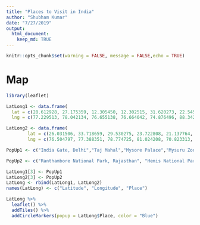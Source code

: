 ```yaml
---
title: "Places to Visit in India"
author: "Shubham Kumar"
date: "7/27/2019"
output: 
  html_document:
    keep_md: TRUE
---
```


```r
knitr::opts_chunk$set(warning = FALSE, message = FALSE,echo = TRUE)
```

# Map

```r
library(leaflet)

LatLong1 <- data.frame(
  lat = c(28.612928, 27.175359, 12.305450, 12.302515, 31.620273, 22.545105, 18.940088, 18.922299, 20.591372, 26.912999, 19.887908, 25.155408),
  lng = c(77.229513, 78.042134, 76.655138, 76.664042, 74.876496, 88.342558, 72.835458, 72.834611, 75.696000, 70.912222, 86.094558, 73.587010))

LatLong2 <- data.frame(
        lat = c(26.031506, 33.718659, 29.530275, 23.722808, 21.137764, 26.595470, 22.334821, 26.659423, 21.835949, 20.248745, 21.763192, 22.503698),
        lng = c(76.504797, 77.388351, 78.774725, 81.024208, 70.823313, 93.170612, 80.611481, 91.000959, 88.884244, 79.360571, 79.339145, 78.435679))

PopUp1 <- c("India Gate, Delhi","Taj Mahal","Mysore Palace","Mysuru Zoo","Harmandir Sahib, Amritsar","Victoria Memorial, Kolkata","Chhatrapati Shivaji Terminus, Mumbai", "Gateway of India, Mumbai", "Ajanta Ellora Caves, Aurangabad", "Jaisalmer Fort, Jaisalmer", "Konark Sun Temple, Konark", "Kumbhalgarh Fort, Rajasthan")

PopUp2 <- c("Ranthambore National Park, Rajasthan", "Hemis National Park, Ladakh", "Jim Corbett, Uttarakhand", "Bandhavgarh National Park, Madhya Pradesh", "Sasan-Gir Wildlife Sanctuary, Gujarat", "Kaziranga National Park, Assam", "Kanha National Park, Madhya Pradesh", "Manas Wildlife Sanctuary, Assam", "Sunderbans National Park, West Bengal", "Tadoba National Park, Maharashtra", "Pench National Park, Madhya Pradesh", "Satpura National Park, Madhya Pradesh")

LatLong1[3] <- PopUp1
LatLong2[3] <- PopUp2
LatLong <- rbind(LatLong1, LatLong2)
names(LatLong) <- c("Latitude", "Longitude", "Place")

LatLong %>% 
  leaflet() %>%
  addTiles() %>%
  addCircleMarkers(popup = LatLong$Place, color = "Blue")
```
